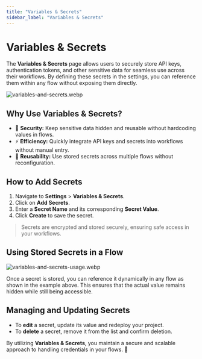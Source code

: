 ```yaml
---
title: "Variables & Secrets"
sidebar_label: "Variables & Secrets"
---
```


# Variables & Secrets

The **Variables & Secrets** page allows users to securely store API keys, authentication tokens, and other sensitive data for seamless use across their workflows. By defining these secrets in the settings, you can reference them within any flow without exposing them directly.

![variables-and-secrets.webp](./img/variables-and-secrets.webp)

## Why Use Variables & Secrets?
- 🔐 **Security:** Keep sensitive data hidden and reusable without hardcoding values in flows.
- ⚡ **Efficiency:** Quickly integrate API keys and secrets into workflows without manual entry.
- 🔄 **Reusability:** Use stored secrets across multiple flows without reconfiguration.

## How to Add Secrets

1. Navigate to **Settings** > **Variables & Secrets**.
2. Click on **Add Secrets**.
3. Enter a **Secret Name** and its corresponding **Secret Value**.
4. Click **Create** to save the secret.

> Secrets are encrypted and stored securely, ensuring safe access in your workflows.

## Using Stored Secrets in a Flow
![variables-and-secrets-usage.webp](./img/variables-and-secrets-usage.webp)

Once a secret is stored, you can reference it dynamically in any flow as shown in the example above. 
This ensures that the actual value remains hidden while still being accessible.

## Managing and Updating Secrets
- To **edit** a secret, update its value and redeploy your project.
- To **delete** a secret, remove it from the list and confirm deletion.

By utilizing **Variables & Secrets**, you maintain a secure and scalable approach to handling credentials in your flows. 🚀